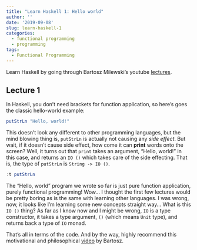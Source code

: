 ```yaml
---
title: "Learn Haskell 1: Hello world"
author: ''
date: '2019-09-08'
slug: learn-haskell-1
categories:
  - functional programming
  - programming
tags:
  - Functional Programming
---
```


Learn Haskell by going through Bartosz Milewski's youtube [lectures](https://www.youtube.com/user/DrBartosz/playlists).

## Lecture 1

In Haskell, you don't need brackets for function application, so here's goes the classic hello-world example:

```haskell
putStrLn "Hello, world!"
```

This doesn't look any different to other programming languages, but the mind blowing thing is, `putStrLn` is actually not causing any _side effect_. But wait, if it doesn't cause side effect, how come it can __print__ words onto the screen? Well, it turns out that `print` takes an argument, "Hello, world!" in this case, and returns an `IO ()` which takes care of the side effecting. That is, the type of `putStrLn` is `String -> IO ()`.

```haskell
:t putStrLn
```


The "Hello, world" program we wrote so far is just pure function application, purely functional programming! Wow... I thought the first few lectures would be pretty boring as is the same with learning other languages. I was wrong, now, it looks like I'm learning some new concepts straight way... What is this `IO ()` thing? As far as I know now and I might be wrong, `IO` is a type constructor, it takes a type argument, `()` (which means `Unit` type), and returns back a type of `IO` monad. 

That's all in terms of the code. And by the way, highly recommend this motivational and philosophical [video](https://www.youtube.com/watch?v=I8LbkfSSR58) by Bartosz.
